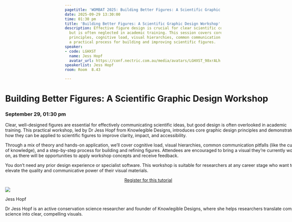 ```yaml
---
pagetitle: 'WOMBAT 2025: Building Better Figures: A Scientific Graphic Design Workshop'
date: 2025-09-29 13:30:00
time: 01:30 pm
title: 'Building Better Figures: A Scientific Graphic Design Workshop'
description: Effective figure design is crucial for clear scientific communication
  but is often neglected in academic training. This session covers core graphic design
  principles, cognitive load, visual hierarchies, common communication pitfalls, and
  a practical process for building and improving scientific figures.
speaker:
- code: LGHXST
  name: Jess Hopf
  avatar_url: https://conf.nectric.com.au/media/avatars/LGHXST_98xrALh.jpeg
speakerlist: Jess Hopf
room: Room  8.43

---
```


:::::: {.grid style="width: 100vw;  transform: translateX(-20%);"}
::: {#sponsors_banner .g-col-12 .title}
# Building Better Figures: A Scientific Graphic Design Workshop

### September 29, 01:30 pm
:::

::: {.g-col-12 .full_text_block style="min-width: 640px; max-width:1080px; margin: 0 auto"}

Clear, well-designed figures are essential for effectively communicating scientific ideas, but good design is often overlooked in academic training. This practical workshop, led by Dr Jess Hopf from Knowlegible Designs, introduces core graphic design principles and demonstrates how they can be applied to scientific figures to improve clarity, impact, and accessibility.

Through a mix of theory and hands-on application, we’ll cover cognitive load, visual hierarchies, common communication pitfalls (like the curse of knowledge), and a step-by-step process for building and refining figures. Attendees are encouraged to bring a visual they’re currently working on, as there will be opportunities to apply workshop concepts and receive feedback.

You don't need any prior design experience or specialist software. This workshop is suitable for researchers at any career stage who want to elevate the quality and communicative power of their visual materials.


:::{.register-btn style="width: 20%; margin: 0 auto; display: block"}
[Register for this tutorial](https://events.humanitix.com/wombat-2025-day-1-tutorials)
:::




::: speaker

:::{.speaker-header}
![](https://conf.nectric.com.au/media/avatars/LGHXST_98xrALh.jpeg) 
:::

:::{.speaker-name}
Jess Hopf
:::

:::{.speaker-bio}
Dr Jess Hopf is an active conservation science researcher and founder of Knowlegible Designs, where she helps researchers translate complex science into clear, compelling visuals.
:::

:::



:::

<div>

</div>
::::::

```{=html}
<style>
#title-block-header {
display: none !important;
}
</style>
```
